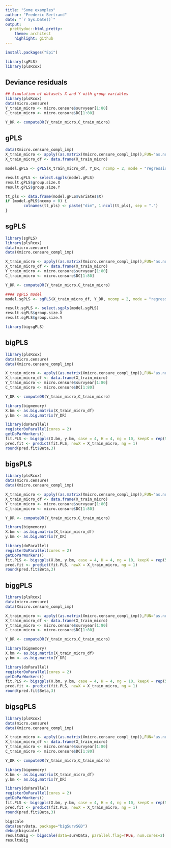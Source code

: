 ```yaml
---
title: "Some examples"
author: "Frederic Bertrand"
date: "`r Sys.Date()`"
output:
  prettydoc::html_pretty:
    theme: architect
    highlight: github
---
```


```r
install.packages("Epi")
```

```r
library(sgPLS)
library(plsRcox)
```

## Deviance residuals

```r
## Simulation of datasets X and Y with group variables
library(plsRcox)
data(micro.censure)
Y_train_micro <- micro.censure$survyear[1:80]
C_train_micro <- micro.censure$DC[1:80]

Y_DR <- computeDR(Y_train_micro,C_train_micro)
```

## gPLS
```r
data(Xmicro.censure_compl_imp)
X_train_micro <- apply((as.matrix(Xmicro.censure_compl_imp)),FUN="as.numeric",MARGIN=2)[1:80,]
X_train_micro_df <- data.frame(X_train_micro)

model.gPLS <- gPLS(X_train_micro_df, Y_DR, ncomp = 2, mode = "regression", keepX = c(4, 4), keepY = 4, ind.block.x =1)

result.gPLS <- select.sgpls(model.gPLS)
result.gPLS$group.size.X
result.gPLS$group.size.Y

tt_pls <- data.frame(model.gPLS$variates$X)
if (model.gPLS$ncomp > 0) {
        colnames(tt_pls) <- paste("dim", 1:ncol(tt_pls), sep = ".")
}
```


## sgPLS

```r
library(sgPLS)
library(plsRcox)
data(micro.censure)
data(Xmicro.censure_compl_imp)

X_train_micro <- apply((as.matrix(Xmicro.censure_compl_imp)),FUN="as.numeric",MARGIN=2)[1:80,]
X_train_micro_df <- data.frame(X_train_micro)
Y_train_micro <- micro.censure$survyear[1:80]
C_train_micro <- micro.censure$DC[1:80]

Y_DR <- computeDR(Y_train_micro,C_train_micro)

#### sgPLS model
model.sgPLS <- sgPLS(X_train_micro_df, Y_DR, ncomp = 2, mode = "regression", keepX = c(4, 4), keepY = 4, ind.block.x = 1, alpha.x = c(0.95, 0.95), alpha.y = c(0.95, 0.95))

result.sgPLS <- select.sgpls(model.sgPLS)
result.sgPLS$group.size.X
result.sgPLS$group.size.Y
```



```r
library(bigsgPLS)
```


## bigPLS

```r
library(plsRcox)
data(micro.censure)
data(Xmicro.censure_compl_imp)

X_train_micro <- apply((as.matrix(Xmicro.censure_compl_imp)),FUN="as.numeric",MARGIN=2)[1:80,]
X_train_micro_df <- data.frame(X_train_micro)
Y_train_micro <- micro.censure$survyear[1:80]
C_train_micro <- micro.censure$DC[1:80]

Y_DR <- computeDR(Y_train_micro,C_train_micro)

library(bigmemory)
X.bm <- as.big.matrix(X_train_micro_df)
y.bm <- as.big.matrix(Y_DR)

library(doParallel)
registerDoParallel(cores = 2)
getDoParWorkers()
fit.PLS <- bigsgpls(X.bm, y.bm, case = 4, H = 4, ng = 10, keepX = rep(5,4), regularised = "none")
pred.fit <- predict(fit.PLS, newX = X_train_micro, ng = 1)
round(pred.fit$Beta,3)
```

## bigsPLS

```r
library(plsRcox)
data(micro.censure)
data(Xmicro.censure_compl_imp)

X_train_micro <- apply((as.matrix(Xmicro.censure_compl_imp)),FUN="as.numeric",MARGIN=2)[1:80,]
X_train_micro_df <- data.frame(X_train_micro)
Y_train_micro <- micro.censure$survyear[1:80]
C_train_micro <- micro.censure$DC[1:80]

Y_DR <- computeDR(Y_train_micro,C_train_micro)

library(bigmemory)
X.bm <- as.big.matrix(X_train_micro_df)
y.bm <- as.big.matrix(Y_DR)

library(doParallel)
registerDoParallel(cores = 2)
getDoParWorkers()
fit.PLS <- bigsgpls(X.bm, y.bm, case = 4, H = 4, ng = 10, keepX = rep(5,4), regularised = "sparse")
pred.fit <- predict(fit.PLS, newX = X_train_micro, ng = 1)
round(pred.fit$Beta,3)
```

## biggPLS

```r
library(plsRcox)
data(micro.censure)
data(Xmicro.censure_compl_imp)

X_train_micro <- apply((as.matrix(Xmicro.censure_compl_imp)),FUN="as.numeric",MARGIN=2)[1:80,]
X_train_micro_df <- data.frame(X_train_micro)
Y_train_micro <- micro.censure$survyear[1:80]
C_train_micro <- micro.censure$DC[1:80]

Y_DR <- computeDR(Y_train_micro,C_train_micro)

library(bigmemory)
X.bm <- as.big.matrix(X_train_micro_df)
y.bm <- as.big.matrix(Y_DR)

library(doParallel)
registerDoParallel(cores = 2)
getDoParWorkers()
fit.PLS <- bigsgpls(X.bm, y.bm, case = 4, H = 4, ng = 10, keepX = rep(5,4), regularised = "group")
pred.fit <- predict(fit.PLS, newX = X_train_micro, ng = 1)
round(pred.fit$Beta,3)
```

## bigsgPLS

```r
library(plsRcox)
data(micro.censure)
data(Xmicro.censure_compl_imp)

X_train_micro <- apply((as.matrix(Xmicro.censure_compl_imp)),FUN="as.numeric",MARGIN=2)[1:80,]
X_train_micro_df <- data.frame(X_train_micro)
Y_train_micro <- micro.censure$survyear[1:80]
C_train_micro <- micro.censure$DC[1:80]

Y_DR <- computeDR(Y_train_micro,C_train_micro)

library(bigmemory)
X.bm <- as.big.matrix(X_train_micro_df)
y.bm <- as.big.matrix(Y_DR)

library(doParallel)
registerDoParallel(cores = 2)
getDoParWorkers()
fit.PLS <- bigsgpls(X.bm, y.bm, case = 4, H = 4, ng = 10, keepX = rep(5,4), regularised = "sparse group")
pred.fit <- predict(fit.PLS, newX = X_train_micro, ng = 1)
round(pred.fit$Beta,3)
```


```r
bigscale
data(survData, package="bigSurvSGD")
debug(bigscale)
resultsBig <- bigscale(data=survData, parallel.flag=TRUE, num.cores=2)
resultsBig
```





